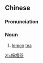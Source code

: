 {{also|柠檬茶}}
==Chinese==
{{zh-forms|s=柠檬茶|type=21}}

===Pronunciation===
{{zh-pron
|m=níngméngchá
|c=ning4 mung1 caa4
|cat=n
}}

===Noun===
{{zh-noun}}

# [[lemon]] [[tea]]

{{zh-cat|Beverages}}

[[zh:檸檬茶]]